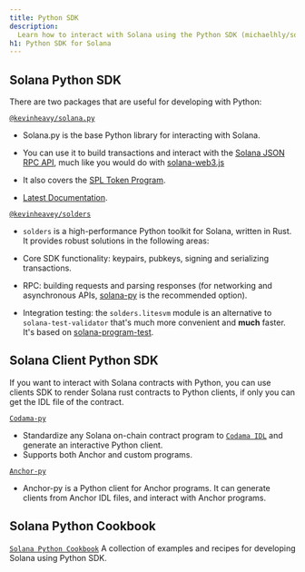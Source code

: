 ```yaml
---
title: Python SDK
description:
  Learn how to interact with Solana using the Python SDK (michaelhly/solana-py).
h1: Python SDK for Solana
---
```


## Solana Python SDK
There are two packages that are useful for developing with Python:

[`@kevinheavy/solana.py`](https://github.com/michaelhly/solana-py)
- Solana.py is the base Python library for interacting with Solana.
- You can use it to build transactions and interact with the [Solana JSON RPC API](/docs/rpc), much like you would do with [solana-web3.js](https://github.com/solana-labs/solana-web3.js/)

- It also covers the [SPL Token Program](https://spl.solana.com/token).

- [Latest Documentation](https://michaelhly.github.io/solana-py/).

[`@kevinheavey/solders`](https://github.com/kevinheavey/solders)
- `solders` is a high-performance Python toolkit for Solana, written in Rust. It provides robust solutions in the following areas:

- Core SDK functionality: keypairs, pubkeys, signing and serializing transactions.
- RPC: building requests and parsing responses (for networking and asynchronous APIs, 
[solana-py](https://michaelhly.github.io/solana-py/rpc/async_api/) is the recommended option).
- Integration testing: the `solders.litesvm` module is an alternative to `solana-test-validator` that's much more convenient and **much** faster. It's based on [solana-program-test](https://crates.io/crates/solana-program-test).


## Solana Client Python SDK

If you want to interact with Solana contracts with Python, you can use clients SDK to render Solana rust contracts to Python clients, if only you can get the IDL file of the contract. 

[`Codama-py`](https://www.npmjs.com/package/codama-py)
- Standardize any Solana on-chain contract program to [`Codama IDL`](https://github.com/codama-idl/codama) and generate an interactive Python client. 
- Supports both Anchor and custom programs.

[`Anchor-py`](https://github.com/kevinheavey/anchorpy)
- Anchor-py is a Python client for Anchor programs. It can generate clients from Anchor IDL files, and interact with Anchor programs.


## Solana Python Cookbook

[`Solana Python Cookbook`](/developers/cookbook)
A collection of examples and recipes for developing Solana using Python SDK.